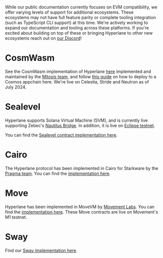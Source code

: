 While our public documentation currently focuses on EVM compatibility, we offer varying levels of support for additional ecosystems. These ecosystems may not have full feature parity or complete tooling integration (such as TypeScript CLI support) at this time. We're actively working to expand our documentation and tooling across these platforms. If you're excited about building on top of these or bringing Hyperlane to other new ecosystems reach out on [our Discord](https://discord.gg/hyperlane)!

# CosmWasm

See the CosmWasm implementation of Hyperlane [here](https://github.com/many-things/cw-hyperlane) implemented and maintained by the [Mitosis team](https://mitosis.org/), and follow [this guide](https://github.com/many-things/cw-hyperlane/blob/main/DEPLOYMENT.md) on how to deploy to a Cosmos appchain here. We're live on Celestia, Stride and Neutron as of July 2024.

# Sealevel

Hyperlane supports Solana Virtual Machine (SVM), and is currently live supporting Zebec's [Nautilus Bridge](https://medium.com/hyperlane/case-study-interoperability-for-the-modular-rollup-stack-featuring-nautilus-d01118fe31ec). In addition, it is live on [Eclipse testnet](https://medium.com/hyperlane/hyperlane-expands-to-solana-vm-in-collaboration-with-eclipse-8465616fd0e4).

You can find the [Sealevel contract implementation here](https://github.com/hyperlane-xyz/hyperlane-monorepo/blob/main/rust/sealevel/programs).

# Cairo

The Hyperlane protocol has been implemented in Cairo for Starkware by the [Pragma team](https://www.pragma.build/). You can find the [implementation here](https://github.com/astraly-labs/hyperlane_starknet).

# Move

Hyperlane has been implemented in MoveVM by [Movement Labs](https://movementlabs.xyz/). You can find the [implementation here](https://github.com/movementlabsxyz/hyperlane-monorepo). These Move contracts are live on Movement's M1 testnet.

# Sway

Find our [Sway implementation here](https://github.com/hyperlane-xyz/fuel-contracts).
